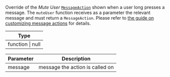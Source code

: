 Override of the *Mute User* [`MessageAction`](/reactnative/object-types/message-action) shown when a user long presses a message.
The `muteUser` function receives as a parameter the relevant message and must return a `MessageAction`.
Please refer to [the guide on customizing message actions](/reactnative/guides/customize-message-actions) for details.

| Type |
| - |
| function \| null |

| Parameter | Description |
| - | - |
| message	| message the action is called on |
